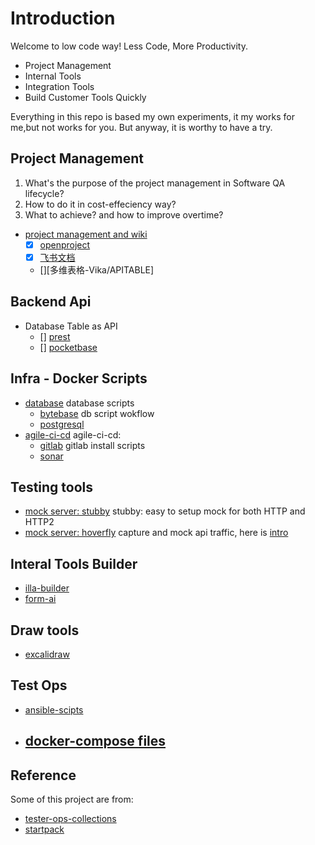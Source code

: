# Introduction
 
Welcome to low code way! Less Code, More Productivity.

- Project Management
- Internal Tools
- Integration Tools
- Build Customer Tools Quickly

Everything in this repo is based my own experiments, it my works for me,but not works for you. 
But anyway, it is worthy to have a try.

## Project Management

1. What's the purpose of the project management in Software QA lifecycle?
2. How to do it in cost-effeciency way?
3. What to achieve? and how to improve overtime?

- [project management and wiki](agile-ci-cd/agile)
  - [X] [openproject](./qa-lowcode/project-management/openproject/openproject.md)
  - [X] [飞书文档](./qa-lowcode/project-management/feishu/feishu-table.md)
  - [][多维表格-Vika/APITABLE]

## Backend Api

- Database Table as API
  - [] [prest]()
  - [] [pocketbase]()

## Infra - Docker Scripts

- [database](db-ops/db) database scripts
  - [bytebase](db-ops/bytebase) db script wokflow
  - [postgresql]()
- [agile-ci-cd](agile-ci-cd) agile-ci-cd:
  - [gitlab](agile-ci-cd/gitlab) gitlab install scripts
  - [sonar](agile-ci-cd/sonar/)

## Testing tools

- [mock server: stubby](testing/mock-server/stubby/) stubby: easy to setup mock for both HTTP and HTTP2
- [mock server: hoverfly](testing/mock-server/hoverfly) capture and mock api traffic, here is [intro](docs/qa-lowcode/mock/hoverfly.md)

## Interal Tools Builder

- [illa-builder](fullstack-lowcode/illa-builder)
- [form-ai](https://github.com/AOT-Technologies/forms-flow-ai.git)
## Draw tools

- [excalidraw](https://github.com/excalidraw/excalidraw)
## Test Ops

- [ansible-scipts](tester-ops/ansible)
- [docker-compose files](tester-ops/dockers)
  - 
## Reference

Some of this project are from:
- [tester-ops-collections](http://github.com/qdriven/tester-ops-collections)
- [startpack](https://github.com/tldr-devops/startpack.git)

